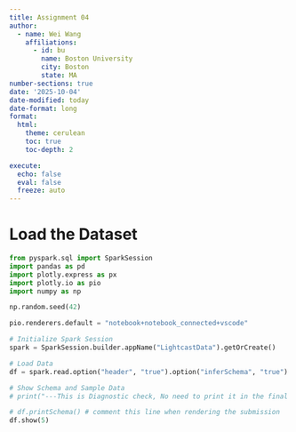 ```yaml
---
title: Assignment 04
author:
  - name: Wei Wang
    affiliations:
      - id: bu
        name: Boston University
        city: Boston
        state: MA
number-sections: true
date: '2025-10-04'
date-modified: today
date-format: long
format:
  html:
    theme: cerulean
    toc: true
    toc-depth: 2

execute:
  echo: false
  eval: false
  freeze: auto
---
```


# Load the Dataset

```python
from pyspark.sql import SparkSession
import pandas as pd
import plotly.express as px
import plotly.io as pio
import numpy as np

np.random.seed(42)

pio.renderers.default = "notebook+notebook_connected+vscode"

# Initialize Spark Session
spark = SparkSession.builder.appName("LightcastData").getOrCreate()

# Load Data
df = spark.read.option("header", "true").option("inferSchema", "true").option("multiLine","true").option("escape", "\"").csv("data/lightcast_job_postings.csv")

# Show Schema and Sample Data
# print("---This is Diagnostic check, No need to print it in the final doc---")

# df.printSchema() # comment this line when rendering the submission
df.show(5)
```